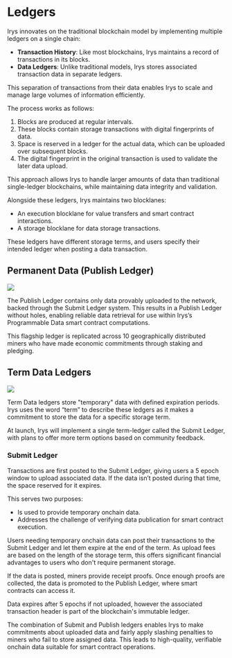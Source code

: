 
# Ledgers

Irys innovates on the traditional blockchain model by implementing multiple ledgers on a single chain:

- **Transaction History**: Like most blockchains, Irys maintains a record of transactions in its blocks.
- **Data Ledgers**: Unlike traditional models, Irys stores associated transaction data in separate ledgers.

This separation of transactions from their data enables Irys to scale and manage large volumes of information efficiently.

The process works as follows:

1. Blocks are produced at regular intervals.
2. These blocks contain storage transactions with digital fingerprints of data.
3. Space is reserved in a ledger for the actual data, which can be uploaded over subsequent blocks.
4. The digital fingerprint in the original transaction is used to validate the later data upload.

This approach allows Irys to handle larger amounts of data than traditional single-ledger blockchains, while maintaining data integrity and validation.

Alongside these ledgers, Irys maintains two blocklanes:

- An execution blocklane for value transfers and smart contract interactions.
- A storage blocklane for data storage transactions.

These ledgers have different storage terms, and users specify their intended ledger when posting a data transaction.

## Permanent Data (Publish Ledger)

<img className="rounded-2xl my-5" src="/diagrams/publish-ledger.jpg" />

The Publish Ledger contains only data provably uploaded to the network, backed through the Submit Ledger system. This results in a Publish Ledger without holes, enabling reliable data retrieval for use within Irys’s Programmable Data smart contract computations.

This flagship ledger is replicated across 10 geographically distributed miners who have made economic commitments through staking and pledging.

## Term Data Ledgers

<img className="rounded-2xl my-5" src="/diagrams/ledgers.jpg" />

Term Data ledgers store "temporary" data with defined expiration periods. Irys uses the word “term” to describe these ledgers as it makes a commitment to store the data for a specific storage term.

At launch, Irys will implement a single term-ledger called the Submit Ledger, with plans to offer more term options based on community feedback.

### Submit Ledger

Transactions are first posted to the Submit Ledger, giving users a 5 epoch window to upload associated data. If the data isn’t posted during that time, the space reserved for it expires.

This serves two purposes:

- Is used to provide temporary onchain data.
- Addresses the challenge of verifying data publication for smart contract execution.

Users needing temporary onchain data can post their transactions to the Submit Ledger and let them expire at the end of the term. As upload fees are based on the length of the storage term, this offers significant financial advantages to users who don't require permanent storage.

If the data is posted, miners provide receipt proofs. Once enough proofs are collected, the data is promoted to the Publish Ledger, where smart contracts can access it.

<Callout type="info" emoji="ℹ️">
	Data expires after 5 epochs if not uploaded, however the associated transaction header is part of the
	blockchain's immutable ledger.
</Callout>

The combination of Submit and Publish ledgers enables Irys to make commitments about uploaded data and fairly apply slashing penalties to miners who fail to store assigned data. This leads to high-quality, verifiable onchain data suitable for smart contract operations.
